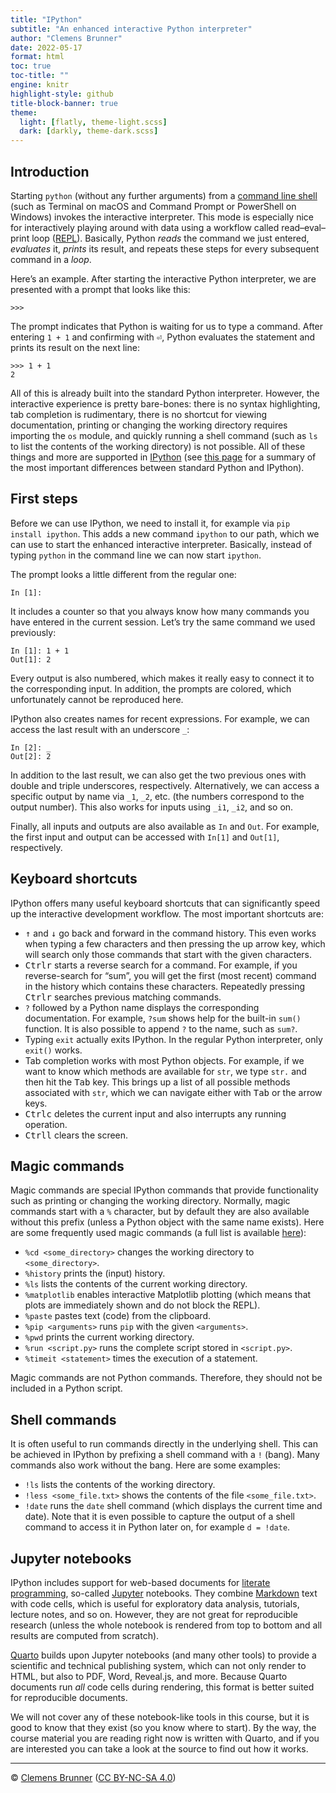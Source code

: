 ```yaml
---
title: "IPython"
subtitle: "An enhanced interactive Python interpreter"
author: "Clemens Brunner"
date: 2022-05-17
format: html
toc: true
toc-title: ""
engine: knitr
highlight-style: github
title-block-banner: true
theme:
  light: [flatly, theme-light.scss]
  dark: [darkly, theme-dark.scss]
---
```


## Introduction
Starting `python` (without any further arguments) from a [command line shell](https://en.wikipedia.org/wiki/Shell_(computing)) (such as Terminal on macOS and Command Prompt or PowerShell on Windows) invokes the interactive interpreter. This mode is especially nice for interactively playing around with data using a workflow called read–eval–print loop ([REPL](https://en.wikipedia.org/wiki/Read%E2%80%93eval%E2%80%93print_loop)). Basically, Python *reads* the command we just entered, *evaluates* it, *prints* its result, and repeats these steps for every subsequent command in a *loop*.

Here's an example. After starting the interactive Python interpreter, we are presented with a prompt that looks like this:

```
>>>
```

The prompt indicates that Python is waiting for us to type a command. After entering `1 + 1` and confirming with <kbd>⏎</kbd>, Python evaluates the statement and prints its result on the next line:

```
>>> 1 + 1
2
```

All of this is already built into the standard Python interpreter. However, the interactive experience is pretty bare-bones: there is no syntax highlighting, tab completion is rudimentary, there is no shortcut for viewing documentation, printing or changing the working directory requires importing the `os` module, and quickly running a shell command (such as `ls` to list the contents of the working directory) is not possible. All of these things and more are supported in [IPython](https://ipython.readthedocs.io/en/stable/index.html) (see [this page](https://ipython.readthedocs.io/en/stable/interactive/python-ipython-diff.html) for a summary of the most important differences between standard Python and IPython).

## First steps
Before we can use IPython, we need to install it, for example via `pip install ipython`. This adds a new command `ipython` to our path, which we can use to start the enhanced interactive interpreter. Basically, instead of typing `python` in the command line we can now start `ipython`.

The prompt looks a little different from the regular one:

```
In [1]:
```

It includes a counter so that you always know how many commands you have entered in the current session. Let's try the same command we used previously:

```
In [1]: 1 + 1
Out[1]: 2
```

Every output is also numbered, which makes it really easy to connect it to the corresponding input. In addition, the prompts are colored, which unfortunately cannot be reproduced here.

IPython also creates names for recent expressions. For example, we can access the last result with an underscore `_`:

```
In [2]: _
Out[2]: 2
```

In addition to the last result, we can also get the two previous ones with double and triple underscores, respectively. Alternatively, we can access a specific output by name via `_1`, `_2`, etc. (the numbers correspond to the output number). This also works for inputs using `_i1`, `_i2`, and so on.

Finally, all inputs and outputs are also available as `In` and `Out`. For example, the first input and output can be accessed with `In[1]` and `Out[1]`, respectively.

## Keyboard shortcuts
IPython offers many useful keyboard shortcuts that can significantly speed up the interactive development workflow. The most important shortcuts are:

- <kbd>↑</kbd> and <kbd>↓</kbd> go back and forward in the command history. This even works when typing a few characters and then pressing the up arrow key, which will search only those commands that start with the given characters.
- <kbd>Ctrl</kbd><kbd>r</kbd> starts a reverse search for a command. For example, if you reverse-search for "sum", you will get the first (most recent) command in the history which contains these characters. Repeatedly pressing <kbd>Ctrl</kbd><kbd>r</kbd> searches previous matching commands.
- `?` followed by a Python name displays the corresponding documentation. For example, `?sum` shows help for the built-in `sum()` function. It is also possible to append `?` to the name, such as `sum?`.
- Typing `exit` actually exits IPython. In the regular Python interpreter, only `exit()` works.
- Tab completion works with most Python objects. For example, if we want to know which methods are available for `str`, we type `str.` and then hit the <kbd>Tab</kbd> key. This brings up a list of all possible methods associated with `str`, which we can navigate either with <kbd>Tab</kbd> or the arrow keys.
- <kbd>Ctrl</kbd><kbd>c</kbd> deletes the current input and also interrupts any running operation.
- <kbd>Ctrl</kbd><kbd>l</kbd> clears the screen.


## Magic commands
Magic commands are special IPython commands that provide functionality such as printing or changing the working directory. Normally, magic commands start with a `%` character, but by default they are also available without this prefix (unless a Python object with the same name exists). Here are some frequently used magic commands (a full list is available [here](https://ipython.readthedocs.io/en/stable/interactive/magics.html)):

- `%cd <some_directory>` changes the working directory to `<some_directory>`.
- `%history` prints the (input) history.
- `%ls` lists the contents of the current working directory.
- `%matplotlib` enables interactive Matplotlib plotting (which means that plots are immediately shown and do not block the REPL).
- `%paste` pastes text (code) from the clipboard.
- `%pip <arguments>` runs `pip` with the given `<arguments>`.
- `%pwd` prints the current working directory.
- `%run <script.py>` runs the complete script stored in `<script.py>`.
- `%timeit <statement>` times the execution of a statement.

:::{.callout-note}
Magic commands are not Python commands. Therefore, they should not be included in a Python script.
:::

## Shell commands
It is often useful to run commands directly in the underlying shell. This can be achieved in IPython by prefixing a shell command with a `!` (bang). Many commands also work without the bang. Here are some examples:

- `!ls` lists the contents of the working directory.
- `!less <some_file.txt>` shows the contents of the file `<some_file.txt>`.
- `!date` runs the `date` shell command (which displays the current time and date). Note that it is even possible to capture the output of a shell command to access it in Python later on, for example `d = !date`.

## Jupyter notebooks
IPython includes support for web-based documents for [literate programming](https://en.wikipedia.org/wiki/Literate_programming), so-called [Jupyter](https://jupyter.org/) notebooks. They combine [Markdown](https://daringfireball.net/projects/markdown/) text with code cells, which is useful for exploratory data analysis, tutorials, lecture notes, and so on. However, they are not great for reproducible research (unless the whole notebook is rendered from top to bottom and all results are computed from scratch).

[Quarto](https://quarto.org/) builds upon Jupyter notebooks (and many other tools) to provide a scientific and technical publishing system, which can not only render to HTML, but also to PDF, Word, Reveal.js, and more. Because Quarto documents run *all* code cells during rendering, this format is better suited for reproducible documents.

We will not cover any of these notebook-like tools in this course, but it is good to know that they exist (so you know where to start). By the way, the course material you are reading right now is written with Quarto, and if you are interested you can take a look at the source to find out how it works.

---

© [Clemens Brunner](https://cbrnr.github.io/) ([CC BY-NC-SA 4.0](https://creativecommons.org/licenses/by-nc-sa/4.0/))

